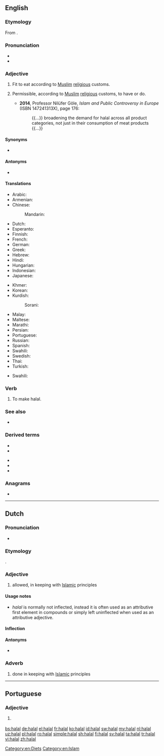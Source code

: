 {{also|halál}}
==English==
{{wikipedia}}

===Etymology===
From {{etyl|ar|en}} {{m|ar|حَلَال}}.

===Pronunciation===
* {{audio|En-us-halal.ogg|Audio (US)|lang=en}}
* {{rhymes|ɑːl|lang=en}}

===Adjective===
{{en-adj|-}}

# {{lb|en|of food}} Fit to eat according to [[Muslim]] [[religious]] customs.
# {{lb|en|Islam}} Permissible, according to [[Muslim]] [[religious]] customs, to have or do.
#* '''2014''', Professor Nilüfer Göle, ''Islam and Public Controversy in Europe'' (ISBN 147241313X), page 176:
#*: {{...}} broadening the demand for halal across all product categories, not just in their consumption of meat products {{...}}

====Synonyms====
* {{l|en|nonharam}}

====Antonyms====
* {{l|en|haram}}

====Translations====
{{trans-top|fit to eat according to Muslim religious customs}}
* Arabic: {{t+|ar|حَلَال}}
* Armenian: {{t-needed|hy}}
* Chinese:
*: Mandarin: {{t+|cmn|清真|tr=qīngzhēn|sc=Hani}}
* Dutch: {{t+|nl|halal}}
* Esperanto: {{t|eo|halala}}
* Finnish: {{t+|fi|halal}}
* French: {{t+|fr|halal}}
* German: {{t+|de|halal}}
* Greek: {{t-needed|el}}
* Hebrew: {{t|he|חלאל|sc=Hebr}}
* Hindi: {{t-needed|hi}}
* Hungarian: {{t-needed|hu}}
* Indonesian: {{t+|id|halal}}
* Japanese: {{t|ja|ハラール|tr=harāru|sc=Jpan}}
{{trans-mid}}
* Khmer: {{t-needed|km}}
* Korean: {{t|ko|할랄|sc=Kore}}
* Kurdish:
*: Sorani: {{t|ku|حه‌ڵاڵ}}
* Malay: {{t|ms|halal}}
* Maltese: {{t-needed|mt}}
* Marathi: {{t|mr|हलाल|tr=halāla|sc=Deva}}
* Persian: {{t+|fa|حلال|tr=halâl}}
* Portuguese: {{t|pt|halal}}
* Russian: {{t+|ru|халя́льный}}
* Spanish: {{t|es|halal}}
* Swahili: {{t+|sw|halali}}
* Swedish: {{t+|sv|halal}}
* Thai: {{t-needed|th}}
* Turkish: {{t+|tr|helal}}
{{trans-bottom}}

{{trans-top|in general, according to Muslim customs, permissible to have or do}}
* Swahili: {{t+|sw|halali}}
{{trans-mid}}
{{trans-bottom}}

===Verb===
{{en-verb|pres_ptc2=halalling|past2=halalled}}

# {{lb|en|transitive}} To make halal.

===See also===
* {{l|en|kosher}}

===Derived terms===
{{der-top}}
* {{l|en|halalization}}
* {{l|en|halalize}}
{{der-mid}}
* {{l|en|halalness}}
* {{l|en|nonhalal}}
* {{l|en|unhalal}}
{{der-bottom}}

===Anagrams===
* {{l|en|Allah}}

[[Category:en:Diets]]
[[Category:en:Islam]]

----

==Dutch==

===Pronunciation===
* {{IPA|lang=nl|/ɦaːˈlɑl/}}

===Etymology===
{{bor|nl|ar|حَلَال}}.

===Adjective===
{{nl-adj|-|-}}

# {{lb|nl|Islam}} allowed, in keeping with [[Islamic]] principles

====Usage notes====
* ''halal'' is normally not inflected, instead it is often used as an attributive first element in compounds or simply left uninflected when used as an attributive adjective.

====Inflection====
{{nl-decl-adj|-|-|pred=halal|part=halals}}

====Antonyms====
* {{l|nl|haram}}

===Adverb===
{{nl-adv}}

# {{lb|nl|Islam}} done in keeping with [[Islamic]] principles

----

==Portuguese==

===Adjective===
{{pt-adj|pl=halal}}

# {{lb|pt|of food}} {{l|en|halal}} {{gloss|fit to eat according to Muslim religious customs}}

[[bs:halal]]
[[de:halal]]
[[el:halal]]
[[fr:halal]]
[[ko:halal]]
[[id:halal]]
[[sw:halal]]
[[my:halal]]
[[nl:halal]]
[[uz:halal]]
[[pl:halal]]
[[ro:halal]]
[[simple:halal]]
[[sh:halal]]
[[fi:halal]]
[[sv:halal]]
[[ta:halal]]
[[tr:halal]]
[[vi:halal]]
[[zh:halal]]
